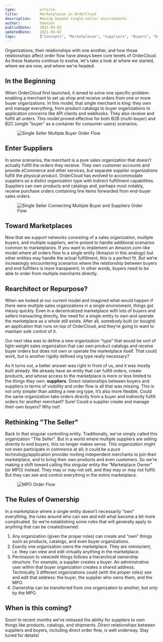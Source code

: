```yaml
---
type:           article
title:          Marketplaces in OrderCloud
description:    Moving beyond single-seller environments
author:         tmenier
publishDate:    2021-04-02
updatedDate:    2021-04-02    
tags:           ["Concepts", "Marketplaces", "Suppliers", "Buyers", "Orders"]
---
```


Organizations, their relationships with one another, and how those relationships affect order flow have always been core tenets of OrderCloud. As these features continue to evolve, let's take a look at where we started, where we are now, and where we're headed.

## In the Beginning
When OrderCloud first launched, it aimed to solve one specific problem: enabling a merchant to set up shop and receive orders from one or more buyer organizations. In this model, that single merchant is king: they own and manage everything, from product catalogs to buyer organizations to application concerns like API clients and webhooks. They also receive and fulfill all orders. This model proved effective for both B2B (multi-buyer) and B2C (single "buyer" as a container for consumer users) scenarios.

<figure class="blog-figure">
<img src="/images/knowledge-base/inline/marketplaces-in-ordercloud/orderflow1.png" alt="Single Seller Multiple Buyer Order Flow"/>
</figure>

## Enter Suppliers
In some scenarios, the merchant is a pure sales organization that doesn’t actually fulfill the orders they receive. They own customer accounts and provide eCommerce and other services, but separate supplier organizations fulfill the physical product. OrderCloud has evolved to accommodate suppliers as a distict organization type with indirect fulfillment capabilities. Suppliers can own products and catalogs and, perhaps most notably, receive purchase orders containing line items forwarded from end-buyer sales orders.

<figure class="blog-figure">
<img src="/images/knowledge-base/inline/marketplaces-in-ordercloud/orderflow3.png" alt="Single Seller Connecting Multiple Buyer and Suppliers Order Flow"/>
</figure>

## Toward Marketplaces
Now that we support networks consisting of a sales organization, multiple buyers, and multiple suppliers, we’re poised to handle additional scenarios common to marketplaces. If you want to implement an Amazon.com-like model where all orders flow to a single entity (Amazon in this analogy) but other entities may handle the actual fulfillment, this is a perfect fit. But we’re increasingly encountering scenarios where the relationship between buyers and end fulfillers is more transparent. In other words, buyers need to be able to order from multiple merchants directly.

## Rearchitect or Repurpose?
When we looked at our current model and imagined what would happen if there were multiple sales organizations in a single environment, things got messy quickly. Even in a decentralized marketplace with lots of buyers and sellers transacting directly, the need for a single entity to own and operate the marketplace as a whole still exists. After all, somebody built (or bought) an application that runs on top of OrderCloud, and they’re going to want to maintain sole control of it.

Our next idea was to define a new organization “type” that would be sort of light-weight sales organization that can own product catalogs and receive buyer orders but does not own or operate the marketplace itself. That could work, but is another rigidly defined org type really necessary?

As it turns out, a better answer was right in front of us, and it was mostly built already. We already have an entity that can fulfill orders, create products, and whose access to the marketplace is more or less limited to the things they own: **suppliers**. Direct relationships between buyers and suppliers in terms of visibility and order flow is all that was missing. This is not only simpler than adding a new org type, it’s also more flexible. Could the same organization take orders directly from a buyer and indirectly fulfill orders for another merchant? Sure! Could a supplier create and manage their own buyers? Why not!

## Rethinking "The Seller"
Back to that singular controlling entity. Traditionally, we've simply called this organization "The Seller". But in a world where multiple suppliers are selling directly to end buyers, this no longer makes sense. This organization might not even participate in commerce at all; it could be a pure technology/application provider inviting independent merchants to join their marketplace, and to bring their own products and even customers. So we're making a shift toward calling this singular entity the “Marketplace Owner” (or MPO) instead. They may or may not sell, and they may or may not fulfill. But they can see and control everything in the entire marketplace.

<figure class="blog-figure">
<img src="/images/knowledge-base/inline/marketplaces-in-ordercloud/orderflow2.png" alt="MPO Order Flow"/>
</figure>

## The Rules of Ownership
In a marketplace where a single entity doesn’t necessarily “own” everything, the rules around who can see and edit what become a bit more complicated. So we’re establishing some rules that will generally apply to anything that can be created/owned:

1. Any organization (given the proper roles) can create and “own” things such as products, catalogs, and even buyer organizations.
2. Exactly one organization owns the marketplace. They are omniscient, i.e. they can view and edit virtually anything in the marketplace.
3. Permission to view/edit things follows a hierarchical ownership structure. For example, a supplier creates a buyer. An administrative user within that buyer organization creates a shared address. Technically 3 different organizations could (with the proper roles) see and edit that address: the buyer, the supplier who owns them, and the MPO.
4. Ownership can be transferred from one organization to another, but _only_ by the MPO.

## When is this coming?
Soon! In recent months we’ve released the ability for suppliers to own things like products, catalogs, and shipments. Direct relationships between suppliers and buyers, including direct order flow, is well underway. Stay tuned for details!

